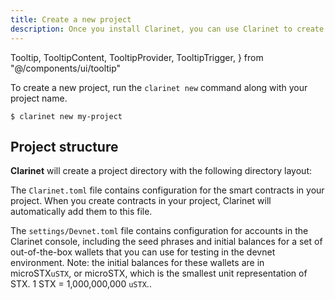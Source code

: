 ```yaml
---
title: Create a new project
description: Once you install Clarinet, you can use Clarinet to create a new project.
---
```


  Tooltip,
  TooltipContent,
  TooltipProvider,
  TooltipTrigger,
} from "@/components/ui/tooltip"

To create a new project, run the `clarinet new` command along with your project name.

```terminal
$ clarinet new my-project
```

## Project structure

**Clarinet** will create a project directory with the following directory layout:

<Files className='pointer-events-none'>
  <Folder name="contracts" />
  <Folder name="settings" defaultOpen>
    <File name="Devnet.toml" />
    <File name="Mainnet.toml" />
    <File name="Testnet.toml" />
  </Folder>
  <Folder name="tests" />
  <File name=".gitignore" />
  <File name="Clarinet.toml" />
  <File name="package.json" />
  <File name="tsconfig.json" />
  <File name="vitest.config.js" />
</Files>

The `Clarinet.toml` file contains configuration for the smart contracts in your project. When you create contracts in your project, Clarinet will automatically add them to this file.

The `settings/Devnet.toml` file contains configuration for accounts in the Clarinet console, including the seed phrases and initial balances for a set of out-of-the-box wallets that you can use for testing in the devnet environment. Note: the initial balances for these wallets are in <TooltipProvider inline><Tooltip><TooltipTrigger asChild><span className='cursor-default border-b border-dotted border-primary'>microSTX</span></TooltipTrigger><TooltipContent>`uSTX`, or microSTX, which is the smallest unit representation of STX. 1 STX = 1,000,000,000 `uSTX`.</TooltipContent></Tooltip></TooltipProvider>.

